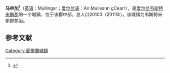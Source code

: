 {{Infobox settlement
| name                    = 马林加
| native_name             = Mullingar
| settlement_type         = 城镇
| image_skyline           = Christ le Roi Mullingar.JPG
| imagesize               = 
| image_caption           = 
| image_flag              = 
| flag_size               = 
| image_shield            = 
| shield_size             = 
| pushpin_map             = Ireland
| pushpin_label_position  = right
| pushpin_map_caption     = 在爱尔兰的位置
| latd  =53.5224 |latm  =  |lats  = |latNS  = N 
| longd =7.3378 |longm = |longs = |longEW = W 
| coordinates_type        = region:ES_type:city
| coordinates_display     = inline,title
| subdivision_type        = 国家
| subdivision_name        = 爱尔兰
| subdivision_type1       = [[爱尔兰行政区划|郡]]
| subdivision_name1       = [[韦斯特米斯郡|韦斯特米斯郡]]
| area_total_km2          =  
| elevation_m             = 101
| population_total        = 20103
| population_as_of        = 2011年
| population_density_km2  =  
| website                 = 
| footnotes               = 
}}
'''马林加'''<ref>{{cite book |author=周定国 主编 |title=世界地名翻译大辞典 |location=北京 |publisher=中国对外翻译出版公司 |year=2007 |isbn=978-7-5001-0753-8 }}</ref>{{rp|650}}（[[英语|英语]]：Mullingar；[[爱尔兰语|爱尔兰语]]：An Muileann gCearr），是[[爱尔兰|爱尔兰]][[韦斯特米斯郡|韦斯特米斯郡]]的一个城镇，位于该郡中部。总人口20103（2011年）。该城镇为韦斯特米斯郡郡治。

==参考文献==
{{reflist}}

[[Category:愛爾蘭城鎮|Category:愛爾蘭城鎮]]